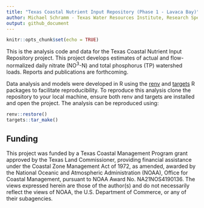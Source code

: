 ```yaml
---
title: "Texas Coastal Nutrient Input Repository (Phase 1 - Lavaca Bay)"
author: Michael Schramm - Texas Water Resources Institute, Research Specialist
output: github_document
---
```


```r
knitr::opts_chunk$set(echo = TRUE)
```

This is the analysis code and data for the Texas Coastal Nutrient Input Repository project. This project develops estimates of actual and flow-normalized daily nitrate (NO^3^-N) and total phosphorus (TP) watershed loads. Reports and publications are forthcoming.

Data analysis and models were developed in R using the [renv](https://rstudio.github.io/renv/) and [targets](https://docs.ropensci.org/targets/) R packages to facilitate reproducibility. To reproduce this analysis clone the repository to your local machine, ensure both renv and targets are installed and open the project. The analysis can be reproduced using:

```r
renv::restore()
targets::tar_make()
```

## Funding

This project was funded by a Texas Coastal Management Program grant approved by the Texas Land Commissioner, providing financial assistance under the Coastal Zone Management Act of 1972, as amended, awarded by the National Oceanic and Atmospheric Administration (NOAA), Office for Coastal Management, pursuant to NOAA Award No. NA21NOS4190136. The views expressed herein are those of the author(s) and do not necessarily reflect the views of NOAA, the U.S. Department of Commerce, or any of their subagencies.